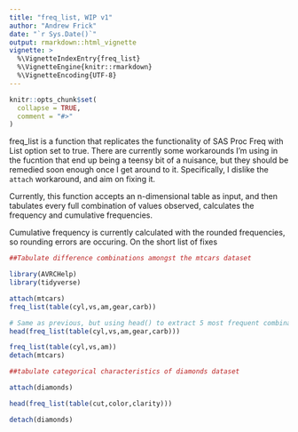 ```yaml
---
title: "freq_list, WIP v1"
author: "Andrew Frick"
date: "`r Sys.Date()`"
output: rmarkdown::html_vignette
vignette: >
  %\VignetteIndexEntry{freq_list}
  %\VignetteEngine{knitr::rmarkdown}
  %\VignetteEncoding{UTF-8}
---
```


```r
knitr::opts_chunk$set(
  collapse = TRUE,
  comment = "#>"
)
```

freq_list is a function that replicates the functionality of SAS Proc Freq with List option set to true. There are currently some workarounds I'm using in the fucntion that end up being a teensy bit of a nuisance, but they should be remedied soon enough once I get around to it. Specifically, I dislike the `attach` workaround, and aim on fixing it.

Currently, this function accepts an n-dimensional table as input, and then tabulates every full combination of values observed, calculates the frequency and cumulative frequencies.

Cumulative frequency is currently calculated with the rounded frequencies, so rounding errors are occuring. On the short list of fixes

```r
##Tabulate difference combinations amongst the mtcars dataset

library(AVRCHelp)
library(tidyverse)

attach(mtcars)
freq_list(table(cyl,vs,am,gear,carb))

# Same as previous, but using head() to extract 5 most frequent combinations
head(freq_list(table(cyl,vs,am,gear,carb)))

freq_list(table(cyl,vs,am))
detach(mtcars)
```



```r
##tabulate categorical characteristics of diamonds dataset

attach(diamonds)

head(freq_list(table(cut,color,clarity)))

detach(diamonds)
```


